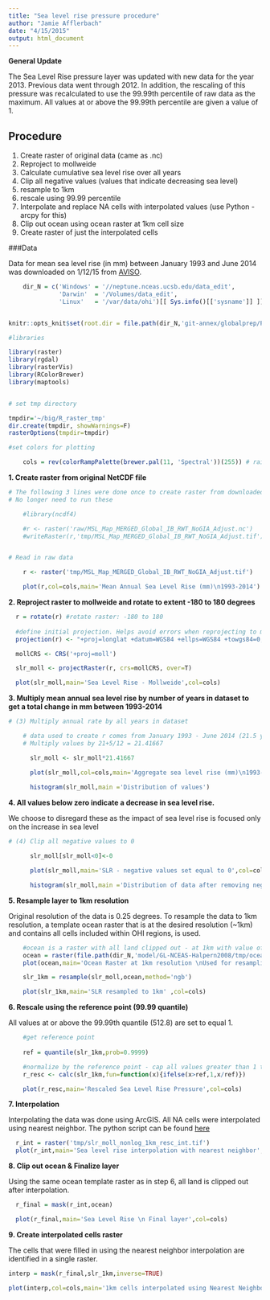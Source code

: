 ```yaml
---
title: "Sea level rise pressure procedure"
author: "Jamie Afflerbach"
date: "4/15/2015"
output: html_document
---
```


**General Update**  

The Sea Level Rise pressure layer was updated with new data for the year 2013. Previous data went through 2012. In addition, the rescaling of this pressure was recalculated to use the 99.99th percentile of raw data as the maximum. All values at or above the 99.99th percentile are given a value of 1.


## Procedure
 1. Create raster of original data (came as .nc)
 2. Reproject to mollweide
 3. Calculate cumulative sea level rise over all years
 4. Clip all negative values (values that indicate decreasing sea level)
 5. resample to 1km
 6. rescale using 99.99 percentile
 7. Interpolate and replace NA cells with interpolated values (use Python - arcpy for this)
 8. Clip out ocean using ocean raster at 1km cell size
 9. Create raster of just the interpolated cells



###Data
  
Data for mean sea level rise (in mm) between January 1993 and June 2014 was downloaded on 1/12/15 from [AVISO](http://www.aviso.altimetry.fr/en/data/products/ocean-indicators-products/mean-sea-level/products-images.html).

```r

    dir_N = c('Windows' = '//neptune.nceas.ucsb.edu/data_edit',
              'Darwin'  = '/Volumes/data_edit',
              'Linux'   = '/var/data/ohi')[[ Sys.info()[['sysname']] ]]


knitr::opts_knit$set(root.dir = file.path(dir_N,'git-annex/globalprep/Pressures_SeaLevelRise'))
```


```r
#libraries

library(raster)
library(rgdal)
library(rasterVis)
library(RColorBrewer)
library(maptools)


# set tmp directory

tmpdir='~/big/R_raster_tmp'
dir.create(tmpdir, showWarnings=F)
rasterOptions(tmpdir=tmpdir)

#set colors for plotting

    cols = rev(colorRampPalette(brewer.pal(11, 'Spectral'))(255)) # rainbow color scheme

```


**1. Create raster from original NetCDF file**
```r

# The following 3 lines were done once to create raster from downloaded NetCDF. 
# No longer need to run these

    #library(ncdf4)

    #r <- raster('raw/MSL_Map_MERGED_Global_IB_RWT_NoGIA_Adjust.nc')
    #writeRaster(r,'tmp/MSL_Map_MERGED_Global_IB_RWT_NoGIA_Adjust.tif')


# Read in raw data

    r <- raster('tmp/MSL_Map_MERGED_Global_IB_RWT_NoGIA_Adjust.tif')

    plot(r,col=cols,main='Mean Annual Sea Level Rise (mm)\n1993-2014')
```

**2. Reproject raster to mollweide and rotate to extent -180 to 180 degrees**

```r

  r = rotate(r) #rotate raster: -180 to 180
  
  #define initial projection. Helps avoid errors when reprojecting to mollweide
  projection(r) <- "+proj=longlat +datum=WGS84 +ellps=WGS84 +towgs84=0,0,0" 

  mollCRS <- CRS('+proj=moll')

  slr_moll <- projectRaster(r, crs=mollCRS, over=T)  

  plot(slr_moll,main='Sea Level Rise - Mollweide',col=cols)
```

**3. Multiply mean annual sea level rise by number of years in dataset to get a total change in mm between 1993-2014**
```r
# (3) Multiply annual rate by all years in dataset

    # data used to create r comes from January 1993 - June 2014 (21.5 years)
    # Multiply values by 21+5/12 = 21.41667

      slr_moll <- slr_moll*21.41667

      plot(slr_moll,col=cols,main='Aggregate sea level rise (mm)\n1993-2014')
    
      histogram(slr_moll,main ='Distribution of values')

```

**4. All values below zero indicate a decrease in sea level rise.**  

We choose to disregard these as the impact of sea level rise is focused only on the increase in sea level
```r
# (4) Clip all negative values to 0

      slr_moll[slr_moll<0]<-0

      plot(slr_moll,main='SLR - negative values set equal to 0',col=cols)

      histogram(slr_moll,main ='Distribution of data after removing negative values')
```

**5. Resample layer to 1km resolution**

Original resolution of the data is 0.25 degrees. To resample the data to 1km resolution, a template ocean raster that is at the desired resolution (~1km) and contains all cells included within OHI regions, is used.
```r

    #ocean is a raster with all land clipped out - at 1km with value of 1
    ocean = raster(file.path(dir_N,'model/GL-NCEAS-Halpern2008/tmp/ocean.tif'))
    plot(ocean,main='Ocean Raster at 1km resolution \nUsed for resampling and clipping')

    slr_1km = resample(slr_moll,ocean,method='ngb')

    plot(slr_1km,main='SLR resampled to 1km' ,col=cols)
```

**6. Rescale using the reference point (99.99 quantile)**

All values at or above the 99.99th quantile (512.8) are set to equal 1.
```r

    #get reference point
   
    ref = quantile(slr_1km,prob=0.9999)

    #normalize by the reference point - cap all values greater than 1 to 1
    r_resc <- calc(slr_1km,fun=function(x){ifelse(x>ref,1,x/ref)})

    plot(r_resc,main='Rescaled Sea Level Rise Pressure',col=cols)
```

**7. Interpolation**  

Interpolating the data was done using ArcGIS. All NA cells were interpolated using nearest neighbor. The python script can be found [here](https://github.com/OHI-Science/ohiprep/blob/master/globalprep/Pressures_SeaLevelRise/scripts/SLR_interpolation.py)  
```r

  r_int = raster('tmp/slr_moll_nonlog_1km_resc_int.tif')
  plot(r_int,main='Sea level rise interpolation with nearest neighbor',col=cols)
```


**8. Clip out ocean & Finalize layer**

Using the same ocean template raster as in step 6, all land is clipped out after interpolation.
```r

  r_final = mask(r_int,ocean)

  plot(r_final,main='Sea Level Rise \n Final layer',col=cols)
```

**9. Create interpolated cells raster**

The cells that were filled in using the nearest neighbor interpolation are identified in a single raster.
```r

interp = mask(r_final,slr_1km,inverse=TRUE)

plot(interp,col=cols,main='1km cells interpolated using Nearest Neighbor')
```